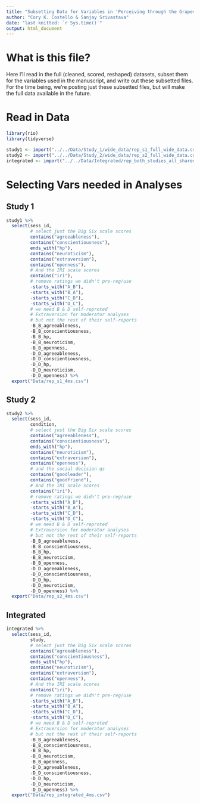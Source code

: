 ```yaml
---
title: "Subsetting Data for Variables in 'Perceiving through the Grapevine' Manuscript"
author: "Cory K. Costello & Sanjay Srivastava"
date: "last knitted: `r Sys.time()`"
output: html_document
---
```

# What is this file?

Here I'll read in the full (cleaned, scored, reshaped) datasets, subset them for the variables used in the manuscript, and write out these subsetted files. For the time being, we're posting just these subsetted files, but will make the full data available in the future. 

# Read in Data
```r
library(rio)
library(tidyverse)

study1 <- import("../../Data/Study_1/wide_data/rep_s1_full_wide_data.csv")
study2 <- import("../../Data/Study_2/wide_data/rep_s2_full_wide_data.csv")
integrated <- import("../../Data/Integrated/rep_both_studies_all_shared_vars.csv")
```

# Selecting Vars needed in Analyses

## Study 1
```r
study1 %>% 
  select(sess_id, 
         # select just the Big Six scale scores
         contains("agreeableness"),
         contains("conscientiousness"),
         ends_with("hp"),
         contains("neuroticism"),
         contains("extraversion"),
         contains("openness"),
         # And the IRI scale scores
         contains("iri"),
         # remove ratings we didn't pre-reg/use
         -starts_with("A_B"),
         -starts_with("B_A"),
         -starts_with("C_D"),
         -starts_with("D_C"),
         # we need B & D self-reproted 
         # Extraversion for moderator analyses
         # but not the rest of their self-reports
         -B_B_agreeableness,
         -B_B_conscientiousness,
         -B_B_hp,
         -B_B_neuroticism,
         -B_B_openness,
         -D_D_agreeableness,
         -D_D_conscientiousness,
         -D_D_hp,
         -D_D_neuroticism,
         -D_D_openness) %>% 
  export("Data/rep_s1_4ms.csv")
```

## Study 2
```r
study2 %>% 
  select(sess_id, 
         condition,
         # select just the Big Six scale scores
         contains("agreeableness"),
         contains("conscientiousness"),
         ends_with("hp"),
         contains("neuroticism"),
         contains("extraversion"),
         contains("openness"),
         # and the social decision qs
         contains("goodleader"),
         contains("goodfriend"),
         # And the IRI scale scores
         contains("iri"),
         # remove ratings we didn't pre-reg/use
         -starts_with("A_B"),
         -starts_with("B_A"),
         -starts_with("C_D"),
         -starts_with("D_C"),
         # we need B & D self-reproted 
         # Extraversion for moderator analyses
         # but not the rest of their self-reports
         -B_B_agreeableness,
         -B_B_conscientiousness,
         -B_B_hp,
         -B_B_neuroticism,
         -B_B_openness,
         -D_D_agreeableness,
         -D_D_conscientiousness,
         -D_D_hp,
         -D_D_neuroticism,
         -D_D_openness) %>% 
  export("Data/rep_s2_4ms.csv")
```

## Integrated
```r
integrated %>% 
  select(sess_id, 
         study,
         # select just the Big Six scale scores
         contains("agreeableness"),
         contains("conscientiousness"),
         ends_with("hp"),
         contains("neuroticism"),
         contains("extraversion"),
         contains("openness"),
         # And the IRI scale scores
         contains("iri"),
         # remove ratings we didn't pre-reg/use
         -starts_with("A_B"),
         -starts_with("B_A"),
         -starts_with("C_D"),
         -starts_with("D_C"),
         # we need B & D self-reproted 
         # Extraversion for moderator analyses
         # but not the rest of their self-reports
         -B_B_agreeableness,
         -B_B_conscientiousness,
         -B_B_hp,
         -B_B_neuroticism,
         -B_B_openness,
         -D_D_agreeableness,
         -D_D_conscientiousness,
         -D_D_hp,
         -D_D_neuroticism,
         -D_D_openness) %>% 
  export("Data/rep_integrated_4ms.csv")
```

